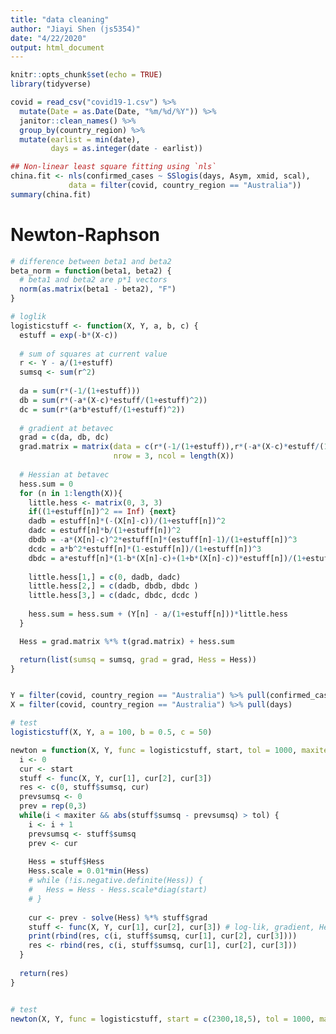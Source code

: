 ```yaml
---
title: "data cleaning"
author: "Jiayi Shen (js5354)"
date: "4/22/2020"
output: html_document
---
```


```r
knitr::opts_chunk$set(echo = TRUE)
library(tidyverse)
```

```r
covid = read_csv("covid19-1.csv") %>% 
  mutate(Date = as.Date(Date, "%m/%d/%Y")) %>% 
  janitor::clean_names() %>% 
  group_by(country_region) %>% 
  mutate(earlist = min(date), 
         days = as.integer(date - earlist))
```

```r
## Non-linear least square fitting using `nls`
china.fit <- nls(confirmed_cases ~ SSlogis(days, Asym, xmid, scal), 
             data = filter(covid, country_region == "Australia"))
summary(china.fit)
```

# Newton-Raphson
```r
# difference between beta1 and beta2
beta_norm = function(beta1, beta2) {
  # beta1 and beta2 are p*1 vectors
  norm(as.matrix(beta1 - beta2), "F")
}

# loglik
logisticstuff <- function(X, Y, a, b, c) {
  estuff = exp(-b*(X-c))
  
  # sum of squares at current value
  r <- Y - a/(1+estuff)
  sumsq <- sum(r^2)
  
  da = sum(r*(-1/(1+estuff)))
  db = sum(r*(-a*(X-c)*estuff/(1+estuff)^2))
  dc = sum(r*(a*b*estuff/(1+estuff)^2))
  
  # gradient at betavec
  grad = c(da, db, dc)
  grad.matrix = matrix(data = c(r*(-1/(1+estuff)),r*(-a*(X-c)*estuff/(1+estuff)^2), r*(a*b*estuff/(1+estuff)^2)),
                       nrow = 3, ncol = length(X))
    
  # Hessian at betavec
  hess.sum = 0
  for (n in 1:length(X)){
    little.hess <- matrix(0, 3, 3)
    if((1+estuff[n])^2 == Inf) {next}
    dadb = estuff[n]*(-(X[n]-c))/(1+estuff[n])^2
    dadc = estuff[n]*b/(1+estuff[n])^2
    dbdb = -a*(X[n]-c)^2*estuff[n]*(estuff[n]-1)/(1+estuff[n])^3
    dcdc = a*b^2*estuff[n]*(1-estuff[n])/(1+estuff[n])^3
    dbdc = a*estuff[n]*(1-b*(X[n]-c)+(1+b*(X[n]-c))*estuff[n])/(1+estuff[n])^3
    
    little.hess[1,] = c(0, dadb, dadc)
    little.hess[2,] = c(dadb, dbdb, dbdc )
    little.hess[3,] = c(dadc, dbdc, dcdc )
    
    hess.sum = hess.sum + (Y[n] - a/(1+estuff[n]))*little.hess
  }

  Hess = grad.matrix %*% t(grad.matrix) + hess.sum

  return(list(sumsq = sumsq, grad = grad, Hess = Hess))
}


Y = filter(covid, country_region == "Australia") %>% pull(confirmed_cases)
X = filter(covid, country_region == "Australia") %>% pull(days)

# test
logisticstuff(X, Y, a = 100, b = 0.5, c = 50)
```





```r
newton = function(X, Y, func = logisticstuff, start, tol = 1000, maxiter = 200) {
  i <- 0
  cur <- start
  stuff <- func(X, Y, cur[1], cur[2], cur[3])
  res <- c(0, stuff$sumsq, cur)
  prevsumsq <- 0
  prev = rep(0,3)
  while(i < maxiter && abs(stuff$sumsq - prevsumsq) > tol) {
    i <- i + 1
    prevsumsq <- stuff$sumsq
    prev <- cur
    
    Hess = stuff$Hess
    Hess.scale = 0.01*min(Hess)
    # while (!is.negative.definite(Hess)) {
    #   Hess = Hess - Hess.scale*diag(start)
    # }
    
    cur <- prev - solve(Hess) %*% stuff$grad
    stuff <- func(X, Y, cur[1], cur[2], cur[3]) # log-lik, gradient, Hessian
    print(rbind(res, c(i, stuff$sumsq, cur[1], cur[2], cur[3])))
    res <- rbind(res, c(i, stuff$sumsq, cur[1], cur[2], cur[3]))
  }
  
  return(res)
}


# test
newton(X, Y, func = logisticstuff, start = c(2300,18,5), tol = 1000, maxiter = 200)
```


